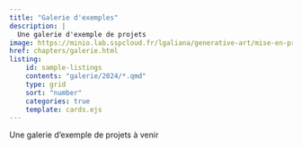 ```yaml
---
title: "Galerie d'exemples"
description: |
  Une galerie d'exemple de projets
image: https://minio.lab.sspcloud.fr/lgaliana/generative-art/mise-en-prod/galerie.jfif
href: chapters/galerie.html
listing:
    id: sample-listings
    contents: "galerie/2024/*.qmd"
    type: grid
    sort: "number"
    categories: true
    template: cards.ejs
---
```



Une galerie d'exemple de projets à venir


::: {#sample-listings}
:::

